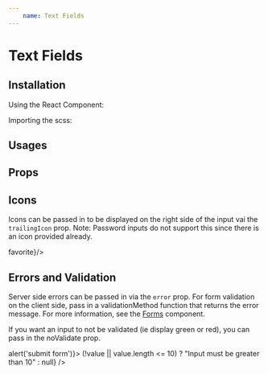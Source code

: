 ```yaml
---
    name: Text Fields
---
```



# Text Fields
## Installation

Using the React Component:


Importing the scss:


## Usages

<Playground>
    <TextField id='inputTextField' label='Text Field' className='input-example'/>
    <TextField id='passwordInput' type='password' label='Password' className='input-example'/>
    <TextField id='outlinedInput' label='Outlined' className='input-example' outlined/>
    <TextField id='inputTextFieldDisabled' label='Disabled' className='input-example' disabled/>
    <TextField id='outlinedInputDisabled' label='Disabled Outline' className='input-example' outlined disabled/>
</Playground>

## Props
<PropsTable of={TextField}/>

## Icons
Icons can be passed in to be displayed on the right side of the input vai the `trailingIcon` prop. Note: Password inputs do not support this since there is an icon provided already.

<Playground>
    <TextField id='textFieldWithIcon' label='Text Field with Icon' trailingIcon={<i className='material-icons'>favorite</i>}/>
</Playground>


## Errors and Validation
Server side errors can be passed in via the `error` prop. For form validation on the client side, pass in a validationMethod function that returns the error message. For more information, see the [Forms](/docs-forms-forms) component.

If you want an input to not be validated (ie display green or red), you can pass in the noValidate prop.

<Playground>
    <Form onSubmit={() => alert('submit form')}>
        <TextField id='errorAndValidation'
                   label='Input Length > 10'
                   error='Something went wrong, please try again'
                   validationMethod={ value => (!value || value.length <= 10) ? "Input must be greater than 10" : null}
        />
        <TextField id='noValidate' label='No Validate' className='input-example-no-validate' noValidate/>
    </Form>
</Playground>

